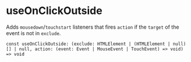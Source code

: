 
<Meta title="Hooks/useOnClickOutside" />

# useOnClickOutside

Adds `mousedown`/`touchstart` listeners that fires `action` if the `target` of the event is not in `exclude`.

`const useOnClickOutside: (exclude: HTMLElement | (HTMLElement | null)[] | null, action: (event: Event | MouseEvent | TouchEvent) => void) => void`
